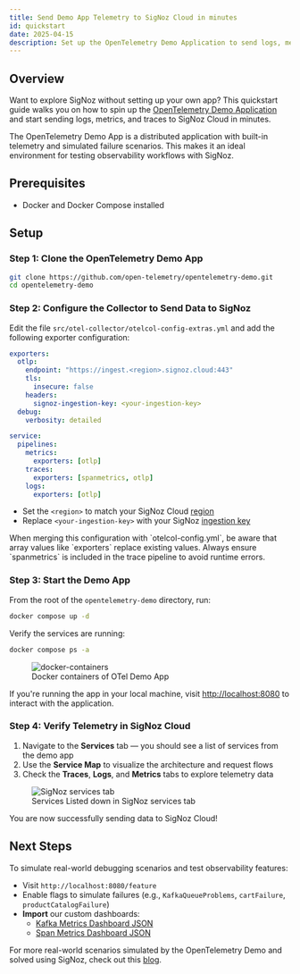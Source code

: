 ```yaml
---
title: Send Demo App Telemetry to SigNoz Cloud in minutes
id: quickstart
date: 2025-04-15
description: Set up the OpenTelemetry Demo Application to send logs, metrics, and traces to SigNoz Cloud in minutes.
---
```


## Overview

Want to explore SigNoz without setting up your own app? This quickstart guide walks you on how to spin up the [OpenTelemetry Demo Application](https://github.com/open-telemetry/opentelemetry-demo) and 
start sending logs, metrics, and traces to SigNoz Cloud in minutes. 

The OpenTelemetry Demo App is a distributed application with built-in telemetry and simulated failure scenarios. This makes it an ideal environment for testing observability workflows with SigNoz.

## Prerequisites

- Docker and Docker Compose installed

## Setup

### Step 1: Clone the OpenTelemetry Demo App

```bash
git clone https://github.com/open-telemetry/opentelemetry-demo.git
cd opentelemetry-demo
```

### Step 2: Configure the Collector to Send Data to SigNoz

Edit the file `src/otel-collector/otelcol-config-extras.yml` and add the following exporter configuration:

```yml:otelcol-config-extras.yml
exporters:
  otlp:
    endpoint: "https://ingest.<region>.signoz.cloud:443"
    tls:
      insecure: false
    headers:
      signoz-ingestion-key: <your-ingestion-key>
  debug:
    verbosity: detailed

service:
  pipelines:
    metrics:
      exporters: [otlp]
    traces:
      exporters: [spanmetrics, otlp]
    logs: 
      exporters: [otlp]
```

- Set the `<region>` to match your SigNoz Cloud [region](https://signoz.io/docs/ingestion/signoz-cloud/overview/#endpoint)
- Replace `<your-ingestion-key>` with your SigNoz [ingestion key](https://signoz.io/docs/ingestion/signoz-cloud/keys/)

<Admonition>
When merging this configuration with `otelcol-config.yml`, be aware that array values like `exporters` replace existing values. Always ensure `spanmetrics` is included in the trace pipeline to avoid 
runtime errors.
</Admonition>

### Step 3: Start the Demo App

From the root of the `opentelemetry-demo` directory, run:

```bash
docker compose up -d
```

Verify the services are running:

```bash
docker compose ps -a
```

<figure>
  <img src="/img/blog/2025/03/otel-demo-docker-containers.webp" alt="docker-containers" />
  <figcaption>Docker containers of OTel Demo App</figcaption>
</figure>

If you're running the app in your local machine, visit [http://localhost:8080](http://localhost:8080) to interact with the application.

### Step 4: Verify Telemetry in SigNoz Cloud

1. Navigate to the **Services** tab — you should see a list of services from the demo app
2. Use the **Service Map** to visualize the architecture and request flows
3. Check the **Traces**, **Logs**, and **Metrics** tabs to explore telemetry data

<figure>
  <img src="/img/blog/2025/03/otel-demo-services.webp" alt="SigNoz services tab" />
  <figcaption>Services Listed down in SigNoz services tab</figcaption>
</figure>

You are now successfully sending data to SigNoz Cloud!


## Next Steps

To simulate real-world debugging scenarios and test observability features:

- Visit `http://localhost:8080/feature`
- Enable flags to simulate failures (e.g., `KafkaQueueProblems`, `cartFailure`, `productCatalogFailure`)
- **Import** our custom dashboards:
  - [Kafka Metrics Dashboard JSON](https://github.com/SigNoz/signoz-web/tree/main/public/dashboards/otel-demo-kafka-metrics.json)
  - [Span Metrics Dashboard JSON](https://github.com/SigNoz/signoz-web/tree/main/public/dashboards/otel-demo-span-metrics.json)

For more real-world scenarios simulated by the OpenTelemetry Demo and solved using SigNoz, check out this [blog](https://signoz.io/blog/opentelemetry-demo/#debugging-real-life-scenarios-with-signoz-simulated-by-the-otel-demo-app).

